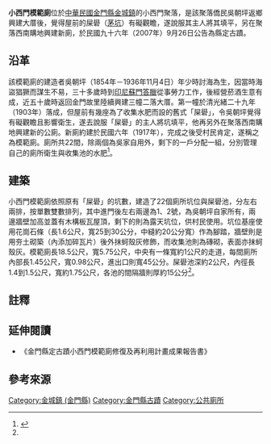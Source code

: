 {{tw monument
|name=小西門模範廁
|formername=
|image=
|imagename=
|othername=
|formalname=
|level=縣定古蹟
|class=公共衛生
|time={{flagicon|ROC}} 民國六年（1917年）{{r|文}}
|location={{flagicon|ROC}} [[金門縣|金門縣]][[金城鎮_(金門縣)|金城鎮]]小西門
|open=
|cost=
|website=
}}

'''小西門模範廁'''位於[[中華民國|中華民國]][[金門縣|金門縣]][[金城鎮_(金門縣)|金城鎮]]的小西門聚落，是該聚落僑民吳朝坪返鄉興建大厝後，覺得屋前的屎礐（[[茅坑|茅坑]]）有礙觀瞻，遂說服其主人將其填平，另在聚落西南購地興建新廁，於民國九十六年（2007年）9月26日公告為縣定古蹟{{r|文}}{{r|前}}。

== 沿革 ==
該模範廁的建造者吳朝坪（1854年－1936年11月4日{{NoteTag|1=吳朝坪在日後改名吳錦章，晚年寓居[[廈門|廈門]][[鼓浪嶼|鼓浪嶼]]，於當地擁有兩棟洋樓，逝世後於1937年4月運回故里埋葬{{r|前}}。其長子吳廷金曾冊封為印尼「甲必丹」(kapitan){{r|文}}。}}）年少時討海為生，因當時海盜猖獗而謀生不易，三十多歲時到[[印尼|印尼]][[蘇門答臘|蘇門答臘]]從事勞力工作，後經營菸酒生意有成，近五十歲時返回金門故里陸續興建三幢二落大厝{{r|前}}。第一幢於清光緒二十九年（1903年）落成，但屋前有幾座為了收集水肥而設的舊式「屎礐」，令吳朝坪覺得有礙觀瞻且影響衛生，遂去說服「屎礐」的主人將坑填平，他再另外在聚落西南購地興建新的公廁{{r|前}}。新廁約建於民國六年（1917年）{{r|文}}，完成之後受村民肯定，遂稱之為模範廁{{r|前}}。廁所共22間，除兩個為吳家自用外，剩下的一戶分配一組，分別管理自己的廁所衛生與收集池的水肥{{r|文}}<ref name=a1>{{Cite book|author=施添福、陳國川、高銘澤|editor=張鴻銘|title=臺灣地名辭書·金門縣|publisher=國史館臺灣文獻館|date=2014年9月|pages=71|ISBN=978-986-04-1907-8|language=zh-tw}}</ref>。

== 建築 ==
小西門模範廁依照原有「屎礐」的坑數，建造了22個廁所坑位與屎礐池，分左右兩排，按單數雙數排列，其中進門後左右兩邊為1、2號，為吳朝坪自家所有，兩邊牆壁加高並蓋有木構板瓦屋頂，剩下的則為露天坑位，供村民使用{{r|前}}。坑位基座使用花崗石條（長1.6公尺，寬25到30公分，中縫約20公分寬）作為腳踏，牆壁則是用夯土砌築（內添加碎瓦片）後外抹蚵殼灰修飾，而收集池則為磚砌，表面亦抹蚵殼灰{{r|前}}。模範廁長18.5公尺，寬5.75公尺，中央有一條寬約1公尺的走道，每間廁所內部長1.45公尺，寬0.98公尺，進出口則寬45公分{{r|前}}。屎礐池深約2公尺，內徑長1.4到1.5公尺，寬約1.75公尺，各池的間隔牆則厚約15公分{{r|前}}<ref name=a1/>。

== 註釋 ==
{{ReflistH}}
{{NoteFoot}}
{{ReflistF}}

== 延伸閱讀 ==
*《金門縣定古蹟小西門模範廁修復及再利用計畫成果報告書》

== 參考來源 ==
{{reflist|refs=
<ref name="前">{{cite book|author=黃振良、陳炳容 |title=《前人的足跡 金門的古蹟與先賢·一新觀瞻 模範公廁》 |publisher=金門縣文化局 |location=金門縣金城鎮 |isbn=978-986-02-1047-7 |pages=316－321頁 |date=2009年11月}}</ref>
<ref name="文">{{cite web |url=https://nchdb.boch.gov.tw/assets/advanceSearch/monument/20070926000004 |title=小西門模範廁 |publisher=文化部文化資產局 |accessdate= |archive-date=2019-05-20 |archive-url=https://web.archive.org/web/20190520001944/https://nchdb.boch.gov.tw/assets/advanceSearch/monument/20070926000004 |dead-url=no }}</ref>
}}
{{金門縣古蹟}}
{{台灣縣市定古蹟}}

[[Category:金城鎮_(金門縣)|Category:金城鎮 (金門縣)]]
[[Category:金門縣古蹟|Category:金門縣古蹟]]
[[Category:公共廁所|Category:公共廁所]]